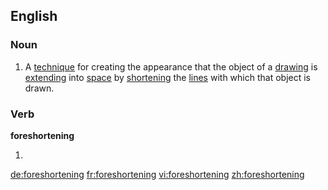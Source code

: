 ==English==

===Noun===
{{en-noun|s|-}}
# {{arts}} A [[technique]] for creating the appearance that the object of a [[drawing]] is [[extend]]ing into [[space]] by [[shorten]]ing the [[line]]s with which that object is drawn.

===Verb===
'''foreshortening'''
# {{present participle of|[[foreshorten]]}}

[[de:foreshortening]]
[[fr:foreshortening]]
[[vi:foreshortening]]
[[zh:foreshortening]]